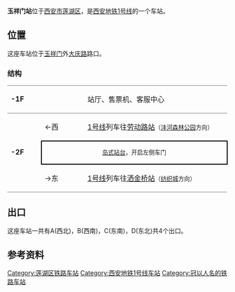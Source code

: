 {{Station Infobox
| Station Name = 玉祥门站
| Engname = YUXIANGMEN Station
| linecolour   = #{{西安地铁线路标志色|1}}
| Image        = Yuxiangmen Station.jpg
| Caption      = 玉祥门站文化墙——祥瑞新城
| Location     = [[西安市|西安市]][[莲湖区|莲湖区]][[玉祥门|玉祥门]]外大庆路环城西路
| coordinates = {{coord|34.27117|108.91651|display=inline,title}}
| Type         = 地下车站
| Line         = 1号线
| Hall         = 整体
| Open         = 2013年9月15日
| Platform     = [[岛式站台|岛式站台]]
| Exit         = 4
| Time First   = 
| Time Last    = 
|adjacent = {{adjacent stations|system=西安地铁
|line1=1|left1=劳动路|right1=洒金桥}}
}}

'''玉祥门站'''位于[[西安市|西安市]][[莲湖区|莲湖区]]，是[[西安地铁|西安地铁]][[西安地铁1号线|1号线]]的一个车站。

== 位置 ==
这座车站位于[[玉祥门|玉祥门]]外[[大庆路|大庆路]]路口。

===结构===

{|cellspacing=0 cellpadding=3
|-
|style="border-top:solid 1px gray;border-bottom:solid 1px gray;" valign=top width=70|'''-1F'''
|style="border-top:solid 1px gray;border-bottom:solid 1px gray;" valign=top width=100|
|style="border-top:solid 1px gray;border-bottom:solid 1px gray;" valign=top width=390|站厅、售票机、客服中心
|-
|style="border-bottom:solid 1px gray;" rowspan=4 valign=top|'''-2F'''
|←西
|[[西安地铁1号线|1号线]]列车往[[劳动路站_(西安)|劳动路站]]<small>（[[沣河森林公园站|沣河森林公园]]方向）</small>
|-
|style="border-right:solid 2px black;border-left:solid 2px black;border-top:solid 2px black;border-bottom:solid 2px black;font-size:smaller;" colspan=2 align=center|[[岛式站台|岛式站台]]，开启左侧车门
|-
|style="border-bottom:solid 1px gray;"|→东
|style="border-bottom:solid 1px gray;"|[[西安地铁1号线|1号线]]列车往[[洒金桥站|洒金桥站]]<small>（[[纺织城站|纺织城]]方向）</small>
|}

== 出口 ==
这座车站一共有A(西北)，B(西南)，C(东南)，D(东北)共4个出口。

== 参考资料 ==
<references />

{{西安地铁1号线|nocat}}

[[Category:莲湖区铁路车站|Category:莲湖区铁路车站]]
[[Category:西安地铁1号线车站|Category:西安地铁1号线车站]]
[[Category:冠以人名的铁路车站|Category:冠以人名的铁路车站]]
